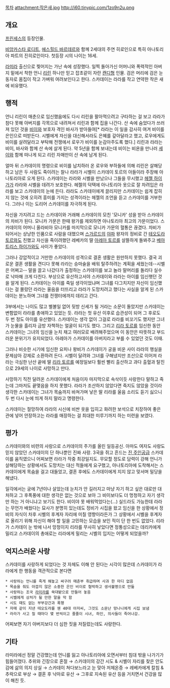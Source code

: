 [[목차]]
attachment:작은새.jpg
http://i60.tinypic.com/1zo9n2u.png
== 개요 ==
[[프린세스(만화)|프린세스]]의 등장인물. 

[[비앙카스타 로디트]], [[에스힐드 바르데르]]와 함께 2세대의 주연 히로인으로 특히 아나토리아 파트의 진히로인이다. 첫등장 시의 나이는 16세.

[[라미라]] 출신으로 찢어지는 가난 속에 성장했다. 일찍 돌아가신 어머니와 폭력적인 아버지 밑에서 착한 언니 [[리린]] 하나만 믿고 잡초같이 자란 [[캔디스 화이트 아드레이|캔디]]형 인물. 검은 머리에 검은 눈동자로 몸집이 작고 가벼워 여려보인다고 한다. 스카데이는 라라를 작고 연약한 작은 새에 비유했다.
== 행적 ==
언니 리린이 매춘으로 임신했음에도 다시 리린을 팔아먹으려고 구타하는 걸 보고 라라가 참다 못해 아버지를 각목으로 내려쳐서 리린과 함께 집을 나간다. 산 속에 숨었다가 쓰러져 있던 것을 [[비앙카스타 로디트|비이]]와 보호자 격인 바사가 받아들여[* 라라는 이 일을 감사히 여겨 비이를 은인으로 떠받든다. 시벨에게 자신을 대신해서라도 은혜를 갚아달라고 했고, 로우에게도 비이를 살려달라고 부탁해 전쟁에서 로우가 비이를 눈감아주도록 했다.] 리린과 라라는 비이, 바사와 함께 산 속에 살게 된다. 약 5년을 함께 보내는데 비이는 비욘을 만나러 [[세이 렌(프린세스)|세이]]와 함께 떠나게 되고 리린 자매만이 산 속에 남게 된다.

얼마 뒤 스카데이의 명령으로 비이를 납치하러 온 로우와 부하들에 의해 리린은 살해당하고 남은 두 사람도 죽이려는 찰나 라라가 시벨이 스카데이 토르의 아들이라 주장해 아나토리아로 오게 된다. 스카데이는 라라와 시벨을 만났으나 그들을 무시했고 [[헤젤 하이가]]가 라라와 시벨을 데려가 보호한다. 헤젤의 덕택에 아나토리아 옷으로 잘 차려입은 라라를 보고 스카데이의 눈에 든다. 라라도 스카데이에게 끌리지만 스카데이는 쉽게 잡히지 않는 것에 오히려 흥미를 가지는 성격이라는 헤젤의 조언을 듣고 스카데이를 거부한다. 그러나 이는 도리어 스카데이를 자극하게 된다.

자신을 가지려고 드는 스카데이와 거래해 스카데이의 모친 '모니카' 성을 받아 스카데이의 차비가 된다. 모니카 가문은 한때 왕가를 제외하면 아나토리아 최고의 가문이었다. 스카데이의 어머니 올라비아 모니카를 마지막으로 모니카 가문의 혈통은 끊겼다. 차비가 되어서는 상냥한 인품으로 사람을 대했으며 [[스가르드]]의 [[야파]] 왕자의 정비로 간 [[테오도라 토르]]와도 친했고 자신을 죽이려했던 레베카의 딸 [[아레아 토르]]를 살뜰하게 돌봐주고 [[베아트리스 하이가]]와도 사이가 좋았다.

그러나 강압적이고 거만한 스카데이의 성격으로 결혼 생활은 원만하지 못했다. 결국 괴로운 결혼 생활을 견디다 못해 라라는 승마술을 배워 탈주하려는 계획을 세웠는데--시벨은 어쩌고-- 말을 끌고 나갔다가 출정하는 스카데이를 보고 놀라 말머리를 돌리다 실수로 낙마해 크게 다친다. 부상으로 유산하고서야 스카데이와 라라는 아이를 임신햇던 것을 알게 된다. 스카데이는 아이를 죽일 생각이었냐며 그녀를 다그치지만 자신이 임신했다는 걸 몰랐던 라라는 울음을 터뜨리고 라라가 도망치려고 했다는 사실을 알게 된 스카데이는 분노하며 그녀를 전쟁터에까지 데리고 간다. 

3부에서는 나이도 많고 별볼일 없어 뒷방 신세가 될 거라는 소문이 돌았지만 스카데이는 변함없이 라라를 총애하고 있었는 듯. 라라는 첫 유산 이후로 습관성이 되어 그 후로도 두 번 정도 아이를 유산했다. 스카데이는 생각 없이 그걸로 라라를 비꼬기도 했지만 그녀가 눈물을 흘리자 금방 자책하는 얼굴이 되기도 했다. 그리고 [[리라 토르]]를 임신한 동안 스카데이는 그녀의 임신을 눈치 채고 여러모로 배려해주었으며 이 동안은 따뜻하고 부드러운 분위기가 유지되었다. 아레아가 스카데이를 아버지라고 부를 수 있었던 것도 이때. 

그러나 비슷한 시기에 임신한 요피나 왕비가 스카데이가 궁을 비운 사이 라라의 행실을 문제삼아 강제로 소환하려 든다. 시벨이 달려와 그녀를 구해냈지만 조산으로 이어져 라라는 극심한 난산 끝에 딸 [[리라 토르]]를 예정일보다 훨씬 빨리 출산하고 과다 출혈과 탈진으로 29세의 나이로 사망하고 만다.

사망하기 직전 달려온 스카데이에게 처음이자 마지막으로 속삭이듯 사랑한다 말하고 죽는데 그마저도 끝맺음을 하지 못했다. 라라가 조산하지 않았다면 죽지도 않았을 것이라 생각한 스카데이는 그녀가 목숨까지 바쳐가며 낳은 딸 리라를 울음 소리도 듣기 싫으니 두 번 다시 눈에 띄게 하지 말라고 명령한다.

스카데이는 절망하여 라라의 시신에 비싼 옷을 입히고 화려한 보석으로 치장하여 좋은 관에 넣어 안장하고는 라라를 매장하는 걸 최대한 미루기까지 하는 미련을 보였다.

== 평가 ==
스카데이와의 비련의 사랑으로 스카데이의 주가를 올린 일등공신. 아마도 여자도 사랑도 믿지 않았던 스카데이의 단 하나뿐인 진짜 사랑. 3국을 쥐고 흔드는 [[진 주인공]]급 스카데이를 움직였으니 어찌보면 라라가 작중 최강일지도. 무모할 정도로 담력이 강해 언니가 살해당하는 상황에서도 도망치는 대신 적들에게 요구했고, 아나토리아에 도착해서는 스카데이에게 목숨을 걸고 대들었고, 결혼 후에도 스카데이에게 지지 않고 맞서며 밀당을 해냈다.

일각에서는 궁에 7년이나 살았는데 눈치가 안 길러지고 마냥 자기 하고 싶은 대로만 대처하고 그 후폭풍에 대한 생각은 없는 것으로 보아 그 비이보다도 더 멍청하고 자기 생각만 하는 거 아니냐고 보기도 한다. 비이야 못 배워먹었다는(...) 실드라도 가능한데 라라는 무언가 배웠다는 묘사가 분명히 있는데도 정비가 시집을 왔고 임신을 한 상황에서 정비의 자식이 차후 시벨의 후계자 자리에 미칠 영향이라든가 그 상황에서 시벨을 후계자로 올리기 위해 자신이 해야 할 일을 고민하는 모습을 보인 적이 단 한 번도 없었다. 리라가 스카데이 눈 밖에 나서 망정이지 리라를 무사히 낳았다면 정통성으로는 데리카에게 밀리고 스카데이의 총애로는 리라에게 밀리는 시벨의 입지는 어떻게 되었을까?

== 억지스러운 사랑 ==
스카데이를 사랑하게 되었다는 것 자체도 이해 안 된다는 시각이 많은데 스카데이가 라라에게 한 행동을 객관적으로 본다면

 * 사랑하는 언니를 죽게 해놓고 싸구려 매춘부 취급하며 사과 한 마디 없음
 * 목숨을 줘도 아깝지 않은 소중한 은인 비이로 협박하고 생사불명으로 만듦
 * 사랑하는 조국 [[라미라]]를 쑥대밭으로 만들어 놓음
 * 시벨에게 상처가 될 만한 말을 막 함
 * 시도 때도 없는 부부강간과 폭행
 * 자매 같이 지낸 테오도라를 웬 40대 아저씨, 그것도 소문난 망나니에게 시집 보냄
 * 라라가 사고 칠 때마다 몇 번씩이고 줄줄이 시녀, 하인, 의사들이 죽어나감.

어찌보면 자기 아버지보다 더 심한 짓을 저질렀는데도 사랑한다. 

== 기타  ==
라미라에선 정말 건강했는데 언니를 잃고 아나토리아에 오면서부터 침대 밖을 나가기가 힘들어졌다. 추위와 긴장으로 혼절 → 스카데이의 강간 시도 & 시벨이 자리를 찾은 안도감에 삶의 의지 상실 → 스카데이 쳐다보느라고 눈 맞아 저체온증 → 레베카에게 칼침 & 추락으로 부상 → 결혼 후 낙마로 유산 → 그후로 지속된 유산 등을 거치면서 건강을 많이 해친 듯.
